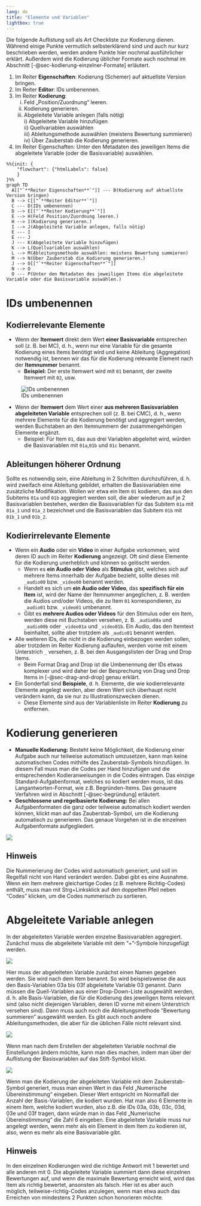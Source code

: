 ```yaml
---
lang: de
title: "Elemente und Variablen"
lightbox: true
---
```


Die folgende Auflistung soll als Art Checkliste zur Kodierung dienen. Während einige Punkte vermutlich selbsterklärend sind und auch nur kurz beschrieben werden, werden andere Punkte hier nochmal ausführlicher erklärt. Außerdem wird die Kodierung üblicher Formate auch nochmal im Abschnitt [-@sec-kodierung-einzelner-Formate] erläutert.

1.	Im Reiter **Eigenschaften**: Kodierung (Schemer) auf aktuellste Version bringen.
2.	Im Reiter **Editor**: IDs umbenennen.
3.	Im Reiter **Kodierung**:
    i) Feld „Position/Zuordnung“ leeren.
    ii) Kodierung generieren.
    iii) Abgeleitete Variable anlegen (falls nötig) <br>
        i)	Abgeleitete Variable hinzufügen <br>
        ii)	Quellvariablen auswählen <br>
        iii) Ableitungsmethode auswählen (meistens Bewertung summieren) <br>
        iv)	Über Zauberstab die Kodierung generieren. <br>
4.	Im Reiter Eigenschaften: Unter den Metadaten des jeweiligen Items die abgeleitete Variable (oder die Basisvariable) auswählen.

```mermaid
%%{init: {
    "flowchart": {"htmlLabels": false}
    } 
}%%
graph TD
  A[["`**Reiter Eigenschaften**`"]] --- B(Kodierung auf aktuellste Version bringen) 
  B --> C[["`**Reiter Editor**`"]]
  C --- D(IDs umbenennen)
  D --> E[["`**Reiter Kodierung**`"]]
  E --> H(Feld Position/Zuordnung leeren.)
  H --> I(Kodierung generieren.)
  I --> J(Abgeleitete Variable anlegen, falls nötig)
  E --- I
  E --- J
  J --- K(Abgeleitete Variable hinzufügen)
  K --> L(Quellvariablen auswählen)
  L --> M(Ableitungsmethode auswählen: meistens Bewertung summieren)
  M --> N(Über Zauberstab die Kodierung generieren.)
  J --> O[["`**Reiter Eigenschaften**`"]]
  N --> O
  O --- P(Unter den Metadaten des jeweiligen Items die abgeleitete Variable oder die Basisvariable auswählen.)
```

# IDs umbenennen

## Kodierrelevante Elemente

* Wenn der **Itemwert** direkt dem Wert **einer Basisvariable** entsprechen soll (z. B. bei MC), d. h., wenn nur eine Variable für die gesamte Kodierung eines Items benötigt wird und keine Ableitung (Aggregation) notwendig ist, bennen wir das für die Kodierung relevante Element nach der **Itemnummer** benannt. 
    + **Beispiel:** Der erste Itemwert wird mit `01` benannt, der zweite Itemwert mit `02`, usw.

![IDs umbenennen](assets/ID_umbenennen.png)

* Wenn der **Itemwert** dem Wert einer **aus mehreren Basisvariablen abgeleiteten Variable** entsprechen soll (z. B. bei CMC), d. h., wenn mehrere Elemente für die Kodierung benötigt und aggregiert werden, werden Buchstaben an den Itemnummern der zusammengehörigen Elemente ergänzt.
    + Beispiel: Für Item `01`, das aus drei Variablen abgeleitet wird, würden die Basisvariablen mit `01a`,`01b` und `01c` benannt.

::: {.callout-warning appearance="simple"}

## Ableitungen höherer Ordnung

Sollte es notwendig sein, eine Ableitung in 2 Schritten durchzuführen, d. h. wird zweifach eine Ableitung gebildet, erhalten die Basisvariablen eine zusätzliche Modifikation. Wollen wir etwa ein Item `01` kodieren, das aus den Subitems `01a` und `01b` aggregiert werden soll, die aber wiederum auf je 2 Basisvariablen bestehen, werden die Basisvariablen für das Subitem `01a` mit `01a_1` und `01a_2` bezeichnet und die Basisvariablen das Subitem `01b` mit `01b_1` und `01b_2`.

:::

## Kodierirrelevante Elemente

<!-- PF: Bitte noch ein Screenshot davon, wie man jetzt Elemente aus der Kodierliste aufnehmen kann. @Methoden: Wollen wir das aber wirklich für Audios oder wollen wir die in der Liste lassen? Ansonsten entfernt der Auto-Coder diese. -->
* Wenn ein **Audio** oder ein **Video** in einer Aufgabe vorkommen, wird deren ID auch im Reiter **Kodierung** angezeigt. Oft sind diese Elemente für die Kodierung unerheblich und können so gelöscht werden. 
    + Wenn es **ein Audio oder Video** als **Stimulus** gibt, welches sich auf mehrere Items innerhalb der Aufgabe bezieht, sollte dieses mit `_audio00` bzw. `_video00` benannt werden.
    + Handelt es sich um **ein Audio oder Video**, das **spezifisch für ein Item** ist, wird der Name der Itemnummer angeglichen, z. B. werden die Audios und/oder Videos, die zu Item `01` korrespondieren, zu `_audio01` bzw. `_video01` umbenannt.
    + Gibt es **mehrere Audios oder Videos** für den Stimulus oder ein Item, werden diese mit Buchstaben versehen, z. B. `_audio00a` und `_audio00b` oder `_video01a` und `_video01b`. Ein Audio, das den Itemtext beinhaltet, sollte aber trotzdem als `_audio01` benannt werden.
* Alle weiteren IDs, die nicht in die Kodierung einbezogen werden sollen, aber trotzdem im Reiter Kodierung auflaufen, werden vorne mit einem Unterstrich `_` versehen, z. B. bei den Ausgangslisten der Drag und Drop Items.
    + Beim Format Drag and Drop ist die Umbenennung der IDs etwas komplexer und wird daher bei der Besprechung von Drag und Drop Items in [-@sec-drag-and-drop] genau erklärt.
* Ein Sonderfall sind **Beispiele**, d. h. Elemente, die wie kodierrelevante Elemente angelegt werden, aber deren Wert sich überhaupt nicht verändern kann, da sie nur zu Illustrationszwecken dienen.
  + Diese Elemente sind aus der Variablenliste im Reiter **Kodierung** zu entfernen.
<!-- PF: Spätestens hier braucht man den Hinweis zum Löschen -->

# Kodierung generieren

* **Manuelle Kodierung:** Besteht keine Möglichkeit, die Kodierung einer Aufgabe auch nur teilweise automatisch umzusetzen, kann man keine automatischen Codes mithilfe des Zauberstab-Symbols hinzufügen. In diesem Fall muss man die Codes per Hand hinzufügen und die entsprechenden Kodieranweisungen in die Codes eintragen. Das einzige Standard-Aufgabenformat, welches so kodiert werden muss, ist das Langantworten-Format, wie z.B. Begründen-Items. Das genauere Verfahren wird in Abschnitt [-@sec-begründung] erläutert. <!-- müsste aktualisiert werden -->
* **Geschlossene und regelbasierte Kodierung:** Bei allen Aufgabenformaten die ganz oder teilweise automatisch kodiert werden können, klickt man auf das Zauberstab-Symbol, um die Kodierung automatisch zu generieren. Das genaue Vorgehen ist in die einzelnen Aufgabenformate aufgegliedert.

![](assets/Zauberstab.png)

::: {.callout-note appearance="simple"}

## Hinweis

 Die Nummerierung der Codes wird automatisch generiert, und soll im Regelfall nicht von Hand verändert werden. Dabei gibt es eine Ausnahme. Wenn ein Item mehrere gleichartige Codes (z.B. mehrere Richtig-Codes) enthält, muss man mit Strg+Linksklick auf den doppelten Pfeil neben "Codes" klicken, um die Codes nummerisch zu sortieren.

:::

# Abgeleitete Variable anlegen

In der abgeleiteten Variable werden einzelne Basisvariablen aggregiert. 
Zunächst muss die abgeleitete Variable mit dem "+"-Symbole hinzugefügt werden.

![](assets/Plus_abgeleitete_Variable.png)

Hier muss der abgeleiteten Variable zunächst einen Namen gegeben werden. Sie wird nach dem Item benannt. So wird beispielsweise die aus den Basis-Variablen 03a bis 03f abgeleitete Variable 03 genannt. Dann müssen die Quell-Variablen aus einer Drop-Down-Liste ausgewählt werden, d. h. alle Basis-Variablen, die für die Kodierung des jeweiligen Items relevant sind (also nicht diejenigen Variablen, deren ID vorne mit einem Unterstrich versehen sind). Dann muss auch noch die Ableitungsmethode "Bewertung summieren" ausgewählt werden. Es gibt auch noch andere Ableitungsmethoden, die aber für die üblichen Fälle nicht relevant sind.

![](assets/Abgeleitete_Variable_Fenster.png)

Wenn man nach dem Erstellen der abgeleiteten Variable nochmal die Einstellungen ändern möchte, kann man dies machen, indem man über der Auflistung der Basisvariablen auf das Stift-Symbol klickt.

![](assets/Stift_abgeleitete_Variable.png)

Wenn man die Kodierung der abgeleiteten Variable mit dem Zauberstab-Symbol generiert, muss man einen Wert in das Feld „Numerische Übereinstimmung“ eingeben. Dieser Wert entspricht im Normalfall der Anzahl der Basis-Variablen, die kodiert wurden. Hat man also 6 Elemente in einem Item, welche kodiert wurden, also z.B. die IDs 03a, 03b, 03c, 03d, 03e und 03f tragen, dann würde man in das Feld „Numerische Übereinstimmung“ die Zahl 6 eingeben.
Eine abgeleitete Variable muss nur angelegt werden, wenn mehr als ein Element in dem Item zu kodieren ist, also, wenn es mehr als eine Basisvariable gibt.

::: {.callout-note appearance="simple"}

## Hinweis

 In den einzelnen Kodierungen wird die richtige Antwort mit 1 bewertet und alle anderen mit 0. Die abgeleitete Variable summiert dann diese einzelnen Bewertungen auf, und wenn die maximale Bewertung erreicht wird, wird das Item als richtig bewertet, ansonsten als falsch. Hier ist es aber auch möglich, teilweise-richtig-Codes anzulegen, wenn man etwa auch das Erreichen von mindestens 2 Punkten schon honorieren möchte.

:::
